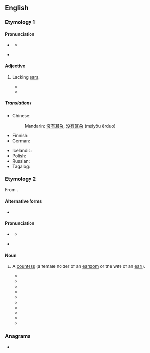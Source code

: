 {{also|Earless}}
==English==

===Etymology 1===
{{suffix|en|ear|less}}

====Pronunciation====
* {{a|UK}} {{IPA|en|/ɪə̯ləs/}}
** {{audio|en|LL-Q1860 (eng)-Vealhurl-earless1.wav|Audio (UK)}}
* {{a|US}} {{IPA|en|/ɪɹləs/|/iɹləs/}}

====Adjective====
{{en-adj|-}}

# Lacking [[ear]]s.
#: {{ux|en|'''Earless''' seals are probably more hydrodynamic without ear lobes.}}
#* {{quote-journal|en|author=A. E. Blount|title=Experiments in Corn Culture|journal=Agricultural Review and Journal of the American Agricultural Association|volume=III|issue=1|month=January|year=1883|page=11|passage=There are but few farmers who have failed to notice the large number of poor and '''earless''' stalks in the crop, but few can give any reason. They have often seen a good stalk and a poor one in the same hill—one with perhaps two good ears, the other with none on it. Just so long as we select as we do, and fail to improve on our system of saving seed, we shall have more '''earless''' stalks than prolific ones.}}
#* {{quote-journal|en|year=2013|month=May-June|author=[http://www.americanscientist.org/authors/detail/william-e-conner-1 William E. Conner]
|title=[http://www.americanscientist.org/issues/feature/2013/3/an-acoustic-arms-race An Acoustic Arms Race]
|volume=101|issue=3|page=206-7|magazine={{w|American Scientist}}
|passage='''Earless''' ghost swift moths become “invisible” to echolocating bats by forming mating clusters close (less than half a meter) above vegetation and effectively blending into the clutter of echoes that the bat receives from the leaves and stems around them.}}

=====Translations=====
{{trans-top|lacking ears}}
* Chinese:
*: Mandarin: [[沒有]][[耳朵]], [[没有]][[耳朵]] (méiyǒu ěrduo)
* Finnish: {{t|fi|korvaton}}
* German: {{t+|de|ohrlos}}
{{trans-mid}}
* Icelandic: {{t|is|eyrnalaus}}
* Polish: {{t+|pl|bezuchy}}
* Russian: {{t+|ru|безу́хий}}
* Tagalog: {{t|tl|pingol}}
{{trans-bottom}}

===Etymology 2===
From {{suffix|en|earl|ess}}.

====Alternative forms====
* {{alter|en|Earless}}

====Pronunciation====
* {{a|UK}} {{IPA|en|/ɜːlɛs/}}
** {{audio|en|LL-Q1860 (eng)-Vealhurl-earless2.wav|Audio (UK)}}
* {{a|US}} {{IPA|en|/ɝlɛs/}}

====Noun====
{{en-noun}}

# {{lb|en|nonstandard}} A [[countess]] (a female holder of an [[earldom]] or the wife of an [[earl]]).
#* {{quote-book |en |title=Annie Temple; Or, The Bankrupt's Heiress: A Home Romance |first=Joseph Holt |last=Ingraham |authorlink=Joseph Holt Ingraham |year=1870 |page=80 |text=“Don’t you think you could catch this Earl (for Doctor Willett, and he never told a lie in his life, says he is so). You know Arley hasn’t much tact. An earl is better than to be the rich Mrs. Haverhill! An earl’s wife is a duchess, or at least, an '''earless'''—” / “A countess, ’ma!”}}
#* {{quote-book |en |title=A Sugar Princess |first=Linn Boyd |last=Porter |year=1900 |page=240 |text=“You see I don’t knew much about titles, as we have only the royal family in Honolulu—she is called an '''Earless''', I suppose.” / “No, a countess. An earl in the English peerage is of the same rank as a count in some of the continental countries. When I come into the title, if I am married, my wife will be Countess of Somerset.”}}
#* {{quote-book |en |title=The Uncertain Glory |first=Francis |last=Prevost |authorlink=Francis Prevost |year=1914 |publisher=[[w:John Lane (publisher)|Lane, John]] |page=137 |text=Here it’s almost indecent to talk of love before marriage, and nearly as bad after, if you’re referring to your husband. And suppose that Céline accepted him, just . . . well, just to be a . . . what-do-you-call-it—'''earless'''?” / “Countess.”}}
#* {{quote-journal |en |journal=[[w:The Strand Magazine|The Strand Magazine]] |volume=72 |year=1926 |page=234 |text=“And if you had,” he puzzled it out, “you would be the—the '''Earless''' of Axminster.” / She gave a delighted gurgle of laughter. / “Countess,” she corrected him.}}
#* {{quote-book |en |title=The Dirty Duck |first=Martha |last=Grimes |authorlink=Martha Grimes |isbn=1476732868 |year=1984 |publisher=[[w:Scribner's|Scribner's]] |text=Penny had apparently grown as sick of Southwark Cathedral as had Melrose of his earldom. “Then that means your wife can’t be—what? An '''earless'''?” / “Countess.”}}
#* {{quote-book |en |title=A Marriage of Convenience |first=Lois |last=Stewart |isbn=0821754270 |year=1996 |publisher=[[w:Kensington Books|Kensington Books]] |page=86 |text=Finally, Tristan blurted, “Does this mean you’ll be an '''earless''' Sophy? No, that can’t be right.” / “Idiot boy,” Caroline pronounced with a scathing look. “There’s no such thing as an '''earless'''. Sophy will be a countess. The Countess of Leyburn.”}}
#* {{quote-book |en |title=The Complete Idiot's Guide to Cultural Etiquette |year=1999 |first=Carol |last=Turkington |isbn=0028633962 |publisher=[[w:Alpha Books|Alpha Books]] |chapter=Earl/Countess |text=His wife is not an '''Earless''', but a Countess (sounds better, anyway).}}
#* {{quote-book |en |title=Pride and Petticoats |first=Shana |last=Galen |authorlink=Shana Galen |date=31 January 2006 |isbn=0739461699 |page=76 |text=“An earl?” / “An '''earless''',” she answered confidently. / Dewhurst blanched. / “No, no!” she hurriedly added, “I meant an earlette.” / He clutched one of the bedposts, knuckles turning white. “A countess,” he said so quietly she could hardly hear him.}}
#* {{quote-book |en |title=A Death In The Wedding Party: A Euphemia Martins Mystery |first=Caroline |last=Dunford |date=4 July 2013 |isbn=1783750391 |chapter=Chapter Ten: The Court |text=‘I’m sorry,’ she gulped, ‘but you should have seen Lady Stapleford’s face when the '''Earless''' greeted you first! And then Richenda nearly had a cow when you said the house was small.’ / ‘Countess,’ I said. ‘Not '''Earless'''.’}}
#* {{quote-book |en |title=The Strange Adventures of H |first=Sarah |last=Burton |month=May |isbn=1789551277 |year=2020 |publisher=[[w:Legend Press|Legend Press]] |text=“Ho, yes!” exclaimed Janey. “To see dear Diana’s face would be a prize itself! Oh, H, think of it: you an '''earless'''—” / “Countess,” Kat corrected her.}}

===Anagrams===
* {{anagrams|en|a=aeelrss|Easlers|Searles|leasers|resales|reseals|sealers}}

{{cln|en|heteronyms}}